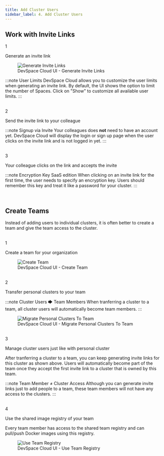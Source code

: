 ```yaml
---
title: Add Cluster Users
sidebar_label: 4. Add Cluster Users
---
```



## Work with Invite Links

<Step>1</Step>

Generate an invite link

<figure class="frame">
  <img src="/cloud/img/ui-cluster-invite-generate.gif" alt="Generate Invite Links" />
  <figcaption>DevSpace Cloud UI - Generate Invite Links</figcaption>
</figure>

:::note User Limits
DevSpace Cloud allows you to customize the user limits when generating an invite link. By default, the UI shows the option to limit the number of Spaces. Click on "Show" to customize all available user limits.
:::

<br/>
<Step>2</Step> 

Send the invite link to your colleague

:::note Signup via Invite
Your colleagues does **not** need to have an account yet. DevSpace Cloud will display the login or sign up page when the user clicks on the invite link and is not logged in yet.
:::

<br/>
<Step>3</Step> 

Your colleague clicks on the link and accepts the invite

:::note Encryption Key
<Highlight backgroundColor="#3333dd">SaaS edition</Highlight> When clicking on an invite link for the first time, the user needs to specify an encryption key. Users should remember this key and treat it like a password for your cluster.
:::

<br/>


## Create Teams
Instead of adding users to individual clusters, it is often better to create a team and give the team access to the cluster.

<br/>
<Step>1</Step> 

Create a team for your organization

<figure class="frame">
  <img src="/cloud/img/ui-team-create.gif" alt="Create Team" />
  <figcaption>DevSpace Cloud UI - Create Team</figcaption>
</figure>

<br/>
<Step>2</Step> 

Transfer personal clusters to your team

:::note Cluster Users 🡆 Team Members
When tranferring a cluster to a team, all cluster users will automatically become team members.
:::

<figure class="frame">
  <img src="/cloud/img/ui-team-migrate-cluster.gif" alt="Migrate Personal Clusters To Team" />
  <figcaption>DevSpace Cloud UI - Migrate Personal Clusters To Team</figcaption>
</figure>


<br/>
<Step>3</Step> 

Manage cluster users just like with personal cluster

After tranferring a cluster to a team, you can keep generating invite links for this cluster as shown above. Users will automatically become part of the team once they accept the first invite link to a cluster that is owned by this team.

:::note Team Member ≠ Cluster Access
Although you can generate invite links just to add people to a team, these team members will not have any access to the clusters.
:::


<br/>
<Step>4</Step>

Use the shared image registry of your team

Every team member has access to the shared team registry and can pull/push Docker images using this registry.

<figure class="frame">
  <img src="/cloud/img/ui-team-registry.gif" alt="Use Team Registry" />
  <figcaption>DevSpace Cloud UI - Use Team Registry</figcaption>
</figure>
